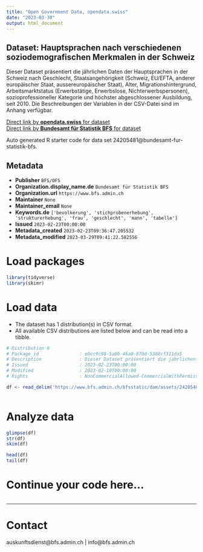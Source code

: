 ```yaml
---
title: "Open Government Data, opendata.swiss"
date: "2023-03-30"
output: html_document
---
```


## Dataset: Hauptsprachen nach verschiedenen soziodemografischen Merkmalen in der Schweiz

Dieser Dataset präsentiert die jährlichen Daten der Hauptsprachen in der Schweiz nach Geschlecht, Staatsangehörigkeit (Schweiz, EU/EFTA, anderer europäischer Staat, aussereuropäischer Staat), Alter, Migrationshintergrund, Arbeitsmarktstatus (Erwerbstätige, Erwerbslose, Nichterwerbspersonen), sozioprofessioneller Kategorie und höchster abgeschlossener Ausbildung, seit 2010. Die Beschreibungen der Variablen in der CSV-Datei sind im Anhang verfügbar.

[Direct link by **opendata.swiss** for dataset](https://opendata.swiss/de/dataset/hauptsprachen-nach-verschiedenen-soziodemografischen-merkmalen-in-der-schweiz1)<br>
[Direct link by **Bundesamt für Statistik BFS** for dataset](https://www.bfs.admin.ch/asset/de/ts-x-40.02.01.08.01)

Auto generated R starter code for data set 24205481@bundesamt-fur-statistik-bfs.

## Metadata

- **Publisher** `BFS/OFS`
- **Organization.display_name.de** `Bundesamt für Statistik BFS`
- **Organization.url** `https://www.bfs.admin.ch`
- **Maintainer** `None`
- **Maintainer_email** `None`
- **Keywords.de** `['bevolkerung', 'stichprobenerhebung', 'strukturerhebung', 'frau', 'geschlecht', 'mann', 'tabelle']`
- **Issued** `2023-02-23T00:00:00`
- **Metadata_created** `2023-02-23T09:36:47.205532`
- **Metadata_modified** `2023-03-29T09:41:22.582556`


# Load packages

```r

library(tidyverse)
library(skimr)

```

# Load data

-   The dataset has 1 distribution(s) in CSV format.
-   All available CSV distributions are listed below and can be read into a tibble.

```r

# Distribution 0
# Package_id               : e0cc9c98-5a86-46a0-870d-5388cf311da5
# Description              : Dieser Dataset präsentiert die jährlichen Daten der Hauptsprachen in der Schweiz nach Geschlecht, Staatsangehörigkeit (Schweiz, EU/EFTA, anderer europäischer Staat, aussereuropäischer Staat), Alter, Migrationshintergrund, Arbeitsmarktstatus (Erwerbstätige, Erwerbslose, Nichterwerbspersonen), sozioprofessioneller Kategorie und höchster abgeschlossener Ausbildung, seit 2010. Die Beschreibungen der Variablen in der CSV-Datei sind im Anhang verfügbar.
# Issued                   : 2023-02-23T00:00:00
# Modified                 : 2023-02-10T00:00:00
# Rights                   : NonCommercialAllowed-CommercialWithPermission-ReferenceRequired

df <- read_delim('https://www.bfs.admin.ch/bfsstatic/dam/assets/24205485/master')



```

# Analyze data

```r

glimpse(df)
str(df)
skim(df)

head(df)
tail(df)

```

# Continue your code here...

```r

```

------------------------------------------------------------------------

# Contact

auskunftsdienst@bfs.admin.ch | info@bfs.admin.ch
